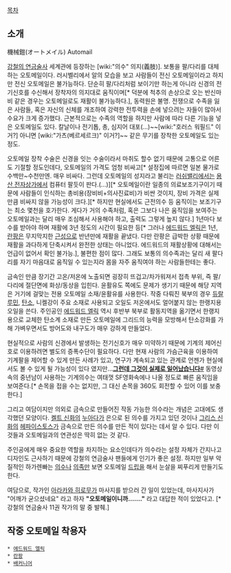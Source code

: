 [[목차]]

== 소개 ==
機械鎧(オートメイル)
Automail

[[강철의 연금술사]] 세계관에 등장하는 [wiki:"의수" 의지(義肢)]. 보통을 팔/다리를 대체하는 오토메일이다. 러시벨리에서 알의 모습을 보고 사람들이 전신 오토메일이라고 하지만 전신 오토메일은 불가능하다. 단순히 팔/다리처럼 보이기만 하는게 아니라 신경의 전기신호를 수신해서 장착자의 의지대로 움직이며[* 덕분에 척추의 손상으로 오는 반신마비 같은 경우는 오토메일로도 재활이 불가능하다.], 동력원은 불명. 전쟁으로 수족을 잃은 사람들, 혹은 자신의 신체를 개조하여 강력한 전투력을 손에 넣으려는 자들이 많아서 수요가 크게 증가했다. 근본적으로는 수족의 역할을 하지만 사람에 따라 다른 기능을 넣은 오토메일도 있다. 칼날이나 전기톱, 총, 심지어 대포(…)~~[wiki:"호러스 워필드" 이거?] 아니면 [wiki:"가츠(베르세르크)" 이거?]~~ 같은 무기를 장착한 오토메일도 있는 정도.

오토메일 장착 수술은 신경을 잇는 수술이라서 마취도 할수 없기 때문에 고통으로 어른도 기절할 정도인데다, 오토메일의 가격도 엄청 비싸고[* 설정집에 따르면 일본 물가로 수백만~수천만엔. 매우 비싸다. 그런데 오토메일의 성지라고 불리는 [[러쉬밸리]]에서는 [[용산 전자상가]]에서 컴퓨터 팔듯이 판다.(…)][* 오토메일이란 일종의 의료보조기구이기 때문에 사람들이 인식하는 총비용(장비비+의사진료비)가 비싼 것이지, 장비 가격은 실제만큼 비싸지 않을 가능성이 크다.][* 하지만 현실에서도 근전의수 등 움직이는 보조기구는 최소 몇천을 호가한다. 게다가 거의 수족처럼, 혹은 그보다 나은 움직임을 보여주는 오토메일과는 달리 매우 조심해서 사용해야 하고, 출력도 그렇게 높지 않다.] 1년마다 보수를 받아야 하며 재활에 3년 정도의 시간이 필요한 등[* 그러나 [[에드워드 엘릭]]은 1년, [[란팡]]은 무지막지한 [[근성]]으로 반년만에 재활을 끝냈다. 다만 란팡은 급박한 상황 때문에 재활을 과다하게 단축시켜서 완전한 상태는 아니었다. 에드워드의 재활상황에 대해서는 언급이 없어서 확인 불가능.], 불편한 점이 많다. 그래도 보통의 의수족과는 달리 새 팔다리를 자기 마음대로 움직일 수 있는지라 몸을 자주 움직여야 하는 사람들한테는 좋다.

금속인 만큼 장기간 고온/저온에 노출되면 굉장히 뜨겁고/차가워져서 접촉 부위, 즉 팔/다리에 절단면에 화상/동상을 입힌다. 윤활유도 쪽에도 문제가 생기기 때문에 해당 지역은 거기에 걸맞는 전용 오토메일 소재/윤활유를 사용한다. 작중 다뤄진 북부의 경우 [[듀랄루민]], [[탄소]], 니켈강이 주요 소재로 사용되고 오일도 저온에서도 얼어붙지 않는 한랭지용 오일을 쓴다. 주인공인 [[에드워드 엘릭]] 역시 후반부 북부로 활동지역을 옮기면서 한랭지용으로 교체한 탄소계 소재로 만든 오토메일에 그리드의 능력을 모방해서 탄소강화를 가해 가벼우면서도 방어도와 내구도가 매우 강하게 만들었다.

현실적으로 사람의 신경에서 발생하는 전기신호가 매우 미약하기 때문에 기계의 제어신호로 이용하려면 별도의 증폭수단이 필요하다. 다만 현재 사람의 가슴근육을 이용하여 기계팔을 제어할 수 있게 만든 사례가 있고, 연구가 계속되고 있는 관계로 언젠가 현실에서도 볼 수 있게 될 가능성이 있다 였지만...'''[[그런데 그것이 실제로 일어났습니다]]'''[http://www.youtube.com/watch?v=Al5RhaJgxxU #] 동영상 속의 중년남이 사용하는 기계의수는 여태껏 SF영화속에나 나올 정도로 빠른 움직임을 보여준다.[* 손목을 접을 수는 없지만, 그 대신 손목을 360도 회전할 수 있어 이를 보충한다.]

그리고 여담이지만 의외로 금속으로 만들어진 작동 가능한 의수라는 개념은 고대에도 생각했던 모양이다. [[켈트 신화]]의 [[누아다]]가 은으로 된 의수를 가지고 있던 것이나 [[그리스 신화]]의 [[헤파이스토스]]가 금속으로 만든 의수를 만든 적이 있다는 데서 알 수 있다. 다만 이 것들과 오토메일과의 연관성은 딱히 없는 것 같다.

주인공에게 매우 중요한 역할을 차지하는 요소인데다가 의수라는 설정 자체가 간지나고 디자인도 근사하기 때문에 강철의 연금술사 팬들에게 인기가 좋은 설정. 하지만 일부 악질적인 하가렌빠는 [[의수]]나 [[의족]]만 보면 오토메일 [[드립]]을 해서 눈살을 찌푸리게 만들기도 한다.

여담으로, 작가인 [[아라카와 히로무]]가 마사지를 받으러 간 일이 있었는데, 마사지사가 "어깨가 굳으셨네요" 라고 하자 '''"오토메일이니까……."''' 라고 대답한 적이 있었다고. [* 강철의 연금술사 11권 작가의 말 중 발췌.]

== 작중 오토메일 착용자 == 
 * [[에드워드 엘릭]]
 * [[란팡%28강철의%20연금술사%29|란팡]]
 * [[배커니어]]
